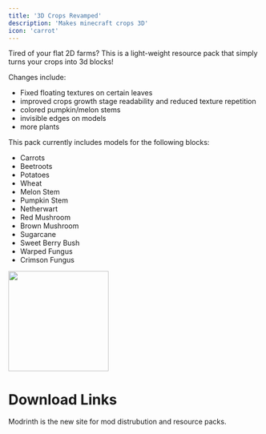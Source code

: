 ```yaml
---
title: '3D Crops Revamped'
description: 'Makes minecraft crops 3D'
icon: 'carrot'
---
```


Tired of your flat 2D farms? This is a light-weight resource pack that simply turns your crops into 3d blocks!

Changes include:

   - Fixed floating textures on certain leaves
   - improved crops growth stage readability and reduced texture repetition
   - colored pumpkin/melon stems
   - invisible edges on models
   - more plants

This pack currently includes models for the following blocks:

- Carrots 
- Beetroots 
- Potatoes 
- Wheat 
- Melon Stem 
- Pumpkin Stem 
- Netherwart 
- Red Mushroom 
- Brown Mushroom 
- Sugarcane 
- Sweet Berry Bush 
- Warped Fungus 
- Crimson Fungus

<img height="200" noZoom src="/images/3dcrops-1.png" />

# Download Links

<CardGroup cols={2}>
  <Card 
    title="Modrinth Download Link"
    icon= "download"
    href= "https://modrinth.com/resourcepack/3d-crops"
  >
    Modrinth is the new site for mod distrubution and resource packs.
  </Card>
</CardGroup>
